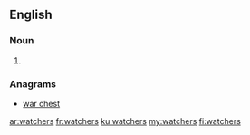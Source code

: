 ==English==

===Noun===
{{head|en|plural}}

# {{plural of|watcher|lang=en}}

===Anagrams===
* [[war chest#English|war chest]]

[[ar:watchers]]
[[fr:watchers]]
[[ku:watchers]]
[[my:watchers]]
[[fi:watchers]]